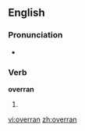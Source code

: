 ==English==

===Pronunciation===
*{{IPA|/'ovəɻan/}}

===Verb===
'''overran'''

# {{past tense of|[[overrun]]}}

[[vi:overran]]
[[zh:overran]]